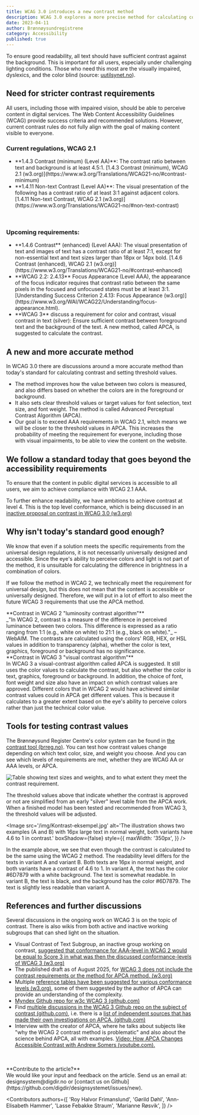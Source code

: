 ```yaml
---
title: WCAG 3.0 introduces a new contrast method
description: WCAG 3.0 explores a more precise method for calculating contrast. Why isn't today's standard good enough?
date: 2023-04-11
author: Brønnøysundregistrene
category: Accessibility
published: true
---
```


To ensure good readability, all text should have sufficient contrast against the background. This is important for all users, especially under challenging lighting conditions. Those who need this most are the visually impaired, dyslexics, and the color blind (source: [uutilsynet.no](https://www.uutilsynet.no/veiledning/kontrast/48)).

## Need for stricter contrast requirements

All users, including those with impaired vision, should be able to perceive content in digital services. The Web Content Accessibility Guidelines (WCAG) provide success criteria and recommended solutions. However, current contrast rules do not fully align with the goal of making content visible to everyone.

<Card data-color='brand3' variant="tinted">
  <h3
    data-size='xs'
  >Current regulations, WCAG 2.1</h3>
  <ul>
    <li>
      **1.4.3 Contrast (minimum) (Level AA)**: The contrast ratio between
      text and background is at least 4.5:1. [1.4.3 Contrast (minimum), WCAG
      2.1
      (w3.org)](https://www.w3.org/Translations/WCAG21-no/#contrast-minimum)
    </li>
    <li>
      **1.4.11 Non-text Contrast (Level AA)**: The visual
      presentation of the following has a contrast ratio of at least 3:1 against
      adjacent colors. [1.4.11 Non-text Contrast, WCAG 2.1
      (w3.org)](https://www.w3.org/Translations/WCAG21-no/#non-text-contrast)
    </li>
  </ul>
</Card>

<br />

<Card data-color='brand2' variant="tinted">
  <h3
    data-size='xs'
  >Upcoming requirements:</h3>
  <ul>
    <li>
      **1.4.6 Contrast** (enhanced) (Level AAA): The visual presentation
      of text and images of text has a contrast ratio of at least 7:1,
      except for non-essential text and text sizes larger than 18px or
      14px bold. [1.4.6 Contrast (enhanced), WCAG 2.1
      (w3.org)](https://www.w3.org/Translations/WCAG21-no/#contrast-enhanced)
    </li>
    <li>
      **WCAG 2.2: 2.4.13** Focus Appearance (Level AAA), the appearance of
      the focus indicator requires that contrast ratio between the same 
      pixels in the focused and unfocused states must be at least 3:1.
      [Understanding Success Criterion 2.4.13: Focus Appearance (w3.org)](https://www.w3.org/WAI/WCAG22/Understanding/focus-appearance.html).
    </li>
    <li>
      **WCAG 3** discuss a requirement for color and contrast, visual contrast in text
      (silver): Ensure sufficient contrast between foreground text and the
      background of the text. A new method, called APCA,
      is suggested to calculate the contrast.
    </li>
  </ul>
</Card>

## A new and more accurate method

In WCAG 3.0 there are discussions around a more accurate method than today's standard for calculating contrast and setting threshold values.

<ul>
  <li>
    The method improves how the value between two colors is measured, and also
    differs based on whether the colors are in the foreground or background.
  </li>
  <li>
    It also sets clear threshold values or target values for font selection,
    text size, and font weight. The method is called Advanced Perceptual Contrast
    Algorithm (APCA).
  </li>
  <li>
    Our goal is to exceed AAA requirements in WCAG 2.1, witch means we will
    be closer to the threshold values in APCA. This increases the probability of meeting
    the requirement for everyone, including those with visual impairments, to be able to view
    the content on the website.
  </li>
</ul>

## We follow a standard today that goes beyond the accessibility requirements

To ensure that the content in public digital services is accessible to all users, we aim to achieve compliance with WCAG 2.1 AAA.

To further enhance readability, we have ambitions to achieve contrast at level 4. This is the top level conformance, which is being discussed in an [inactive proposal on contrast in WCAG 3.0 (w3.org)](https://www.w3.org/WAI/GL/task-forces/silver/wiki/Visual_Contrast_of_Text_Subgroup)

## Why isn't today's standard good enough?

We know that even if a solution meets the specific requirements from the universal design regulations, it is not necessarily universally designed and accessible. Since the eye's ability to perceive colors and light is not part of the method, it is unsuitable for calculating the difference in brightness in a combination of colors.

If we follow the method in WCAG 2, we technically meet the requirement for universal design, but this does not mean that the content is accessible or universally designed. Therefore, we will put in a lot of effort to also meet the future WCAG 3 requirements that use the APCA method.

<Card data-color='brand3' variant="tinted">
  **Contrast in WCAG 2 "luminosity contrast algorithm"** <br />
  _"In WCAG 2, contrast is a measure of the difference in perceived luminance
  between two colors. This difference is expressed as a ratio ranging from 1:1 (e.g.,
  white on white) to 21:1 (e.g., black on white)."_ – WebAIM. The contrasts are calculated using the colors' RGB, HEX, or HSL
  values in addition to transparency (alpha), whether the color is text, graphics, foreground
  or background has no significance.
</Card>

<br />

<Card data-color='brand2' variant="tinted">
  **Contrast in WCAG 3 "visual contrast algorithm"** <br />In WCAG 3 a
  visual-contrast algorithm called APCA is suggested. It still uses the
  color values to calculate the contrast, but also whether the color is
  text, graphics, foreground or background. In addition, the choice of font,
  font weight and size also have an impact on which contrast values are
  approved. Different colors that in WCAG 2 would have achieved similar
  contrast values could in APCA get different values. This is because it calculates to a greater extent
  based on the eye's ability to perceive colors rather than just the technical
  color value.
</Card>

## Tools for testing contrast values

The Brønnøysund Register Centre's color system can be found in [the contrast tool (brreg.no)](https://contrast.brreg.no/). You can test how contrast values change depending on which text color, size, and weight you choose. And you can see which levels of requirements are met, whether they are WCAG AA or AAA levels, or APCA.

<Image
  src='/img/Kontrast-terskelverdier.png'
  alt='Table showing text sizes and weights, and to what extent they meet the contrast requirement.'
  boxShadow={true}
/>

The threshold values above that indicate whether the contrast is approved or not are simplified from an early "silver" level table from the APCA work. When a finished model has been tested and recommended from WCAG 3, the threshold values will be adjusted.

<Image
  src='/img/Kontrast-eksempel.jpg'
  alt='The illustration shows two examples (A and B) with 16px large text in normal weight, both variants have 4.6 to 1 in contrast.'
  boxShadow={false}
  style={{
    maxWidth: '350px',
  }}
/>

In the example above, we see that even though the contrast is calculated to be the same using the WCAG 2 method. The readability level differs for the texts in variant A and variant B.
Both texts are 16px in normal weight, and both variants have a contrast of 4.6 to 1.
In variant A, the text has the color #6D7879 with a white background. The text is somewhat readable.
In variant B, the text is black, and the background has the color #6D7879. The text is slightly less readable than variant A.

## References and further discussions
Several discussions in the ongoing work on WCAG 3 is on the topic of contrast. There is also wikis from both active and inactive working subgroups that can shed light on the situation.
- Visual Contrast of Text Subgroup, an inactive group working on contrast, [suggested that conformance for AAA-level in WCAG 2 would be equal to Score 3 in what was then the discussed conformance-levels of WCAG 3 (w3.org)](https://www.w3.org/WAI/GL/task-forces/silver/wiki/Visual_Contrast_of_Text_Subgroup#)
- The published draft as of August 2025, for [WCAG 3 does not include the contrast requirements or the method for APCA method. (w3.org)](https://www.w3.org/TR/wcag-3.0/#maximum-text-contrast)
- Multiple [reference tables have been suggested for various conformance levels (w3.org)](https://www.w3.org/WAI/GL/task-forces/silver/wiki/User:Myndex/Conformance), some of them suggested by the author of APCA can provide an understanding of the complexity.
- [Myndex Github repo for w3c WCAG 3 (github.com)](https://github.com/Myndex/apca-w3)
- Find [multiple discussions in the WCAG 3 Github repo on the subject of contrast (github.com)](https://github.com/w3c/wcag3/issues?q=is%3Aissue%20state%3Aopen%20contrast%20label%3A%22Path%3A%20Visual%20appearance%22), i.e. there is a [list of independent sources that has made their own investigations on APCA. (github.com)](https://github.com/w3c/wcag3/issues/29)
- Interview with the creator of APCA, where he talks about subjects like "why the WCAG 2 contrast method is problematic" and also about the science behind APCA, all with examples. [Video: How APCA Changes Accessible Contrast with Andrew Somers (youtube.com).](https://www.youtube.com/watch?v=E-CZial5VkU)

<br />
<br />
<Card data-color='brand3' variant="tinted">
  **Contribute to the article?** <br />
  We would like your input and feedback on the article. Send us an
  email at: designsystem@digdir.no or [contact us on Github](https://github.com/digdir/designsystemet/issues/new).
</Card>

<Contributors
  authors={[
    'Roy Halvor Frimanslund',
    'Gørild Døhl',
    'Ann-Elisabeth Hammer',
    'Lasse Febakke Straum',
    'Marianne Røsvik',
  ]}
/>
<br />
<br />
